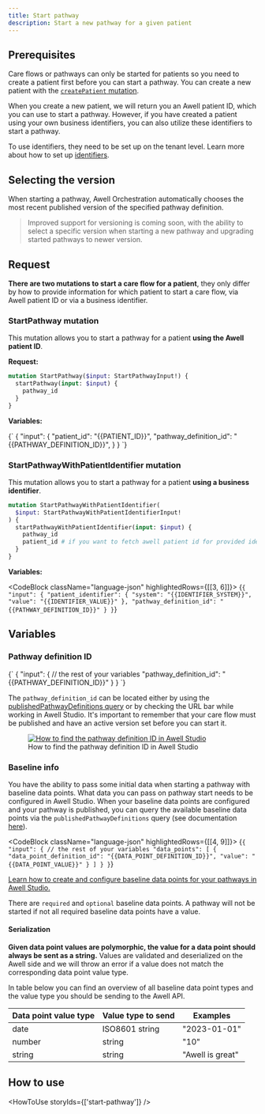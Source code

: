 ```yaml
---
title: Start pathway
description: Start a new pathway for a given patient
---
```


## Prerequisites

Care flows or pathways can only be started for patients so you need to create a patient first before you can start a pathway. You can create a new patient with the [`createPatient` mutation](/awell-orchestration/api-reference/mutations/create-patient).

When you create a new patient, we will return you an Awell patient ID, which you can use to start a pathway. However, if you have created a patient using your own business identifiers, you can also utilize these identifiers to start a pathway.

To use identifiers, they need to be set up on the tenant level. Learn more about how to set up [identifiers](/awell-orchestration/docs/misc/patient-identifiers).

## Selecting the version

When starting a pathway, Awell Orchestration automatically chooses the most recent published version of the specified pathway definition.

> Improved support for versioning is coming soon, with the ability to select a specific version when starting a new pathway and upgrading started pathways to newer version.

## Request

**There are two mutations to start a care flow for a patient**, they only differ by how to provide information for which patient to start a care flow, via Awell patient ID or via a business identifier.

### StartPathway mutation

This mutation allows you to start a pathway for a patient **using the Awell patient ID**.

**Request:**

```graphql
mutation StartPathway($input: StartPathwayInput!) {
  startPathway(input: $input) {
    pathway_id
  }
}
```

**Variables:**

<CodeBlock className="language-json" highlightedRows={[[3]]}>
  {`
{
  "input": {
    "patient_id": "{{PATIENT_ID}}",
    "pathway_definition_id": "{{PATHWAY_DEFINITION_ID}}",
  }
}
  `}
</CodeBlock>

### StartPathwayWithPatientIdentifier mutation

This mutation allows you to start a pathway for a patient **using a business identifier**.

```graphql
mutation StartPathwayWithPatientIdentifier(
  $input: StartPathwayWithPatientIdentifierInput!
) {
  startPathwayWithPatientIdentifier(input: $input) {
    pathway_id
    patient_id # if you want to fetch awell patient id for provided identifier
  }
}
```

**Variables:**

<CodeBlock className="language-json" highlightedRows={[[3, 6]]}>
  {`
{
  "input": {
    "patient_identifier": {
      "system": "{{IDENTIFIER_SYSTEM}}",
      "value": "{{IDENTIFIER_VALUE}}"
    },
    "pathway_definition_id": "{{PATHWAY_DEFINITION_ID}}"
  }
}
  `}
</CodeBlock>

## Variables

### Pathway definition ID

<CodeBlock className="language-json" highlightedRows={[[3]]}>
  {`
{
  "input": {
    // the rest of your variables
    "pathway_definition_id": "{{PATHWAY_DEFINITION_ID}}"
  }
}
  `}
</CodeBlock>

The `pathway_definition_id` can be located either by using the [publishedPathwayDefinitions query](/awell-orchestration/api-reference/queries/get-published-pathways) or by checking the URL bar while working in Awell Studio. It's important to remember that your care flow must be published and have an active version set before you can start it.

<figure className="w-full flex flex-col justify-center text-center relative">
  <div className="max-w-[500px] mx-auto rounded-md">
    <a
      href="https://res.cloudinary.com/da7x4rzl4/image/upload/v1704991524/Developer%20portal/pathway_definition_id.png"
      target="_blank"
      title="How to find the pathway definition ID in Awell Studio"
    >
      <img
        src="https://res.cloudinary.com/da7x4rzl4/image/upload/v1704991524/Developer%20portal/pathway_definition_id.png"
        alt="How to find the pathway definition ID in Awell Studio"
      />
    </a>
  </div>
  <figcaption className="dark:text-slate-400 pt-2">
    How to find the pathway definition ID in Awell Studio
  </figcaption>
</figure>

### Baseline info

You have the ability to pass some initial data when starting a pathway with baseline data points. What data you can pass on pathway start needs to be configured in Awell Studio. When your baseline data points are configured and your pathway is published, you can query the available baseline data points via the `publishedPathwayDefinitions` query (see documentation [here](/awell-orchestration/api-reference/queries/get-published-pathways)).

<CodeBlock className="language-json" highlightedRows={[[4, 9]]}>
  {`
{
  "input": {
    // the rest of your variables
    "data_points": [
      {
        "data_point_definition_id": "{{DATA_POINT_DEFINITION_ID}}",
        "value": "{{DATA_POINT_VALUE}}"
      }
    ]
  }
}
  `}
</CodeBlock>
<br />

<Alert type="info" title="Configure baseline data points">
  <p>
    <a
      href="https://help.awellhealth.com/en/articles/6423139-create-baseline-data-points"
      target="_blank"
    >
      Learn how to create and configure baseline data points for your pathways
      in Awell Studio.
    </a>
  </p>
</Alert>

There are `required` and `optional` baseline data points. A pathway will not be started if not all required baseline data points have a value.

#### Serialization

**Given data point values are polymorphic, the value for a data point should always be sent as a string.** Values are validated and deserialized on the Awell side and we will throw an error if a value does not match the corresponding data point value type.

In table below you can find an overview of all baseline data point types and the value type you should be sending to the Awell API.

<div className="table-wrapper">
  <table>
    <thead>
      <tr>
        <th>Data point value type</th>
        <th>Value type to send</th>
        <th>Examples</th>
      </tr>
    </thead>
    <tbody>
      <tr>
        <td>date</td>
        <td>ISO8601 string</td>
        <td>"2023-01-01"</td>
      </tr>
      <tr>
        <td>number</td>
        <td>string</td>
        <td>"10"</td>
      </tr>
      <tr>
        <td>string</td>
        <td>string</td>
        <td>"Awell is great"</td>
      </tr>
    </tbody>
  </table>
</div>

## How to use

<HowToUse storyIds={['start-pathway']} />

